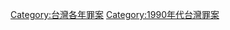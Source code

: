 {{Portal|台灣}}
{{Year by category
|m=1
|c=9
|d=9
|y=9
|cat=台灣罪案
|sortkey=Taiwan
|parent=1999年台灣案件
|subcat=1999年各國罪案
}}
[[Category:台灣各年罪案|Category:台灣各年罪案]]
[[Category:1990年代台灣罪案|Category:1990年代台灣罪案]]